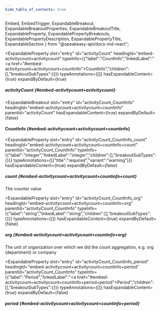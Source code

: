 ```yaml
---
hide_table_of_contents: true
---
```

  Embed,
  EmbedTrigger,
  ExpandableBreakout,
  ExpandableBreakoutProperties,
  ExpandableBreakoutTitle,
  ExpandableProperty,
  ExpandablePropertyBreakouts,
  ExpandablePropertyDescription,
  ExpandablePropertyTitle,
  ExpandableSection
} from "@speakeasy-api/docs-md-react";

<ExpandableSection>

<ExpandableProperty
  slot="entry"
  id="activityCount"
  headingId="embed-activitycount+activitycount"
  typeInfo={{"label":"CountInfo","linkedLabel":"<a href=\"#embed-activitycount+activitycount+countinfo\">CountInfo</a>","children":[],"breakoutSubTypes":{}}}
  typeAnnotations={[]}
  hasExpandableContent={true}
  expandByDefault={true}
>

<ExpandablePropertyTitle slot="title">

##### activityCount \{#embed-activitycount+activitycount\}

</ExpandablePropertyTitle>

<ExpandablePropertyBreakouts slot="breakouts">

<ExpandableBreakout
  slot="entry"
  id="activityCount_CountInfo"
  headingId="embed-activitycount+activitycount+countinfo"
  parentId="activityCount"
  hasExpandableContent={true}
  expandByDefault={false}
>

<ExpandableBreakoutTitle slot="title">

#### CountInfo \{#embed-activitycount+activitycount+countinfo\}

</ExpandableBreakoutTitle>

<ExpandableBreakoutProperties slot="properties">

<ExpandableProperty
  slot="entry"
  id="activityCount_CountInfo_count"
  headingId="embed-activitycount+activitycount+countinfo+count"
  parentId="activityCount_CountInfo"
  typeInfo={{"label":"integer","linkedLabel":"integer","children":[],"breakoutSubTypes":{}}}
  typeAnnotations={[{"title":"required","variant":"warning"}]}
  hasExpandableContent={true}
  expandByDefault={false}
>

<ExpandablePropertyTitle slot="title">

##### count \{#embed-activitycount+activitycount+countinfo+count\}

</ExpandablePropertyTitle>

<ExpandablePropertyDescription slot="description">

The counter value

</ExpandablePropertyDescription>

</ExpandableProperty>

<ExpandableProperty
  slot="entry"
  id="activityCount_CountInfo_org"
  headingId="embed-activitycount+activitycount+countinfo+org"
  parentId="activityCount_CountInfo"
  typeInfo={{"label":"string","linkedLabel":"string","children":[],"breakoutSubTypes":{}}}
  typeAnnotations={[]}
  hasExpandableContent={true}
  expandByDefault={false}
>

<ExpandablePropertyTitle slot="title">

##### org \{#embed-activitycount+activitycount+countinfo+org\}

</ExpandablePropertyTitle>

<ExpandablePropertyDescription slot="description">

The unit of organization over which we did the count aggregation, e.g. org (department) or company

</ExpandablePropertyDescription>

</ExpandableProperty>

<ExpandableProperty
  slot="entry"
  id="activityCount_CountInfo_period"
  headingId="embed-activitycount+activitycount+countinfo+period"
  parentId="activityCount_CountInfo"
  typeInfo={{"label":"Period","linkedLabel":"<a href=\"#embed-activitycount+activitycount+countinfo+period+period\">Period</a>","children":[],"breakoutSubTypes":{}}}
  typeAnnotations={[]}
  hasExpandableContent={true}
  expandByDefault={false}
>

<ExpandablePropertyTitle slot="title">

##### period \{#embed-activitycount+activitycount+countinfo+period\}

</ExpandablePropertyTitle>

<ExpandablePropertyBreakouts slot="breakouts">

<Embed slot="embed">

<EmbedTrigger slot="trigger" embedTitle="period" triggerText="View period details">

<Embedperiod />

</EmbedTrigger>

</Embed>

</ExpandablePropertyBreakouts>

</ExpandableProperty>

</ExpandableBreakoutProperties>

</ExpandableBreakout>

</ExpandablePropertyBreakouts>

</ExpandableProperty>

</ExpandableSection>